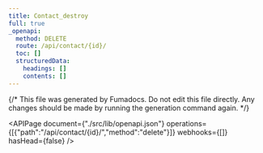 ```yaml
---
title: Contact_destroy
full: true
_openapi:
  method: DELETE
  route: /api/contact/{id}/
  toc: []
  structuredData:
    headings: []
    contents: []
---
```

{/* This file was generated by Fumadocs. Do not edit this file directly. Any changes should be made by running the generation command again. */\}

<APIPage document={"./src/lib/openapi.json"} operations={[{"path":"/api/contact/{id}/","method":"delete"}]} webhooks={[]} hasHead={false} />

